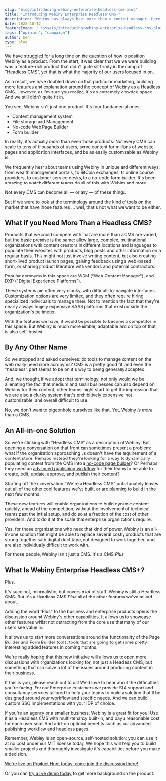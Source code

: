 ```yaml
---
slug: "blog/introducing-webiny-enterprise-headless-cms-plus"
title: "Introducing Webiny Enterprise Headless CMS+"
description: "Webiny has always been more than a content manager. Here's why we're launching a campaign to explain it all succinctly."
date: 2022-10-12
featureImage: "./assets/introducing-webiny-enterprise-headless-cms-plus/cover.png"
tags: ["opinion", "campaign"]
author: ben
type: blog
---
```

We have struggled for a long time on the question of how to position Webiny as a product. From the start, it was clear that we we were building was a feature-rich product that didn't quite sit firmly in the camp of "Headless CMS", yet that is what the majority of our users focused in on. 

As a result, we have doubled down on that particular marketing, building more features and explanation around the concept of Webiny as a Headless CMS. However, as I'm sure you realize, it's an extremely crowded space. And we still didn't quite fit in.

You see, Webiny isn't just one product. It's four fundamental ones:

- Content management system
- File storage and Management
- No-code Web Page Builder
- Form builder

In reality, it's actually *more* than even those products: Not every CMS can scale to tens of thousands of users, serve content for millions of website pages and application interfaces, and be as easily customizable as Webiny is. 

We frequently hear about teams using Webiny in unique and different ways: from wealth management portals, to BitCoin exchanges, to online course providers, to customer service desks, to a no-code form builder. It's been amazing to watch different teams do all of this with Webiny and more.

Not every CMS can become all &mdash; or any &mdash; of these things.

But if we were to look at the terminology around the kind of tools on the market that have those features ... well, that's not what we want to be either.

## What if you Need More Than a Headless CMS?

Products that we could compete with that are more than a CMS are varied, but the basic premise is the same: allow large, complex, multinational organizations with content creators in different locations and languages to populate their websites with products, blog posts and other information on a regular basis. This might not just involve writing content, but also creating short-lived product launch pages, gaining feedback using a web-based form, or sharing product literature with vendors and potential contractors.

Popular acronyms in this space are WCM ("Web Content Manager"), and DXP ("Digital Experience Platforms").

These systems are often very clunky, with difficult-to-navigate interfaces. Customization options are very limited, and they often require hiring specialized individuals to manage them. Not to mention the fact that they're nearly always hugely expensive SAAS platforms that exist outside the organization's perimeter.

With the features we have, it would be possible to become a competitor in this space. But Webiny is much more nimble, adaptable and on top of that, is also self-hosted.

## By Any Other Name

So we stopped and asked ourselves: do tools to manage content on the web really need more acronyms? CMS is a pretty good fit, and even the "headless" part seems to be on it's way to being generally accepted.

And, we thought, if we adopt that terminology, not only would we be alienating the fact that medium and small businesses can also depend on Webiny for their content, other teams might start to get the impression that we are also a clunky system that's prohibitively expensive, not customizable, and overall difficult to use.

No, we don't want to pigeonhole ourselves like that. Yet, Webiny *is more* than a CMS.

## An All-in-one Solution

So we're sticking with "Headless CMS" as a description of Webiny. But opening a conversation on that front can sometimes present a problem: what if the organization approaching us doesn't have the requirement of a content store. Perhaps instead they're looking for a way to dynamically populating content from the CMS into a [no-code page builder](https://www.webiny.com/docs/overview/applications/page-builder)? Or Perhaps they need an [advanced publishing workflow](https://www.webiny.com/docs/overview/applications/apw) for their teams to be able to create, edit, update, approve, and publish their content?

Starting off the conversation "We're a Headless CMS" unfortunately leaves out all of the other cool features we've built, or are planning to build in the next few months.

These new features will enable organizations to build dynamic content quickly, ahead of the competition, without the involvement of technical teams past the initial setup, and do so at a fraction of the cost of other providers. And to do it at the scale that enterprise organizations require.

Yes, for those organizations who need that kind of power, Webiny is an all-in-one solution that might be able to replace several costly products that are strung together with digital duct tape, not designed to work together, and are also individually difficult to work with.

For those people, Webiny isn't just a CMS. It's a CMS *Plus*.

## What Is Webiny Enterprise Headless CMS+?

Plus.

It's succinct, minimalistic, but covers *a lot* of stuff. Webiny is still a Headless CMS. But it's a Headless CMS *Plus* all of the other features we've talked about.

Adding the word "Plus" to the business and enterprise products opens the discussion around Webiny's other capabilities. It allows us to showcase other features whilst not detracting from the core use that many of our users see value in.

It allows us to start more conversations around the functionality of the Page Builder and Form Builder tools, tools that are going to get some pretty interesting added features in coming months.

We're really hoping that this new initiative will allows us to open more discussions with organizations looking for, not just a Headless CMS, but something that can solve a lot of the issues around producing content in their business.

If this is you, please reach out to us! We'd love to hear about the difficulties you're facing. For our Enterprise customers we provide SLA support and consultancy services tailored to help your teams to build a solution that'll be designed around your workflow and specific needs. And we can build custom SSO implementations with your IDP of choice.

If you're an agency or a smaller business, Webiny is a great fit for you! Use it as a Headless CMS with multi-tenancy built-in, and pay a reasonable cost for each user seat. And add-on optional benefits such as our advanced publishing workflow and headless pages.

Remember, Webiny is an open-source, self-hosted solution: you can use it at no cost under our MIT license today. We hope this will help you to build smaller projects and thoroughly investigate it's capabilities before you make a decision.

[We're live on Product Hunt today, come join the discussion there!](https://www.producthunt.com/posts/webiny-enterprise-cms)

Or you can [try a live demo today](https://webiny.typeform.com/to/VYffkZlR) to get more background on the product.